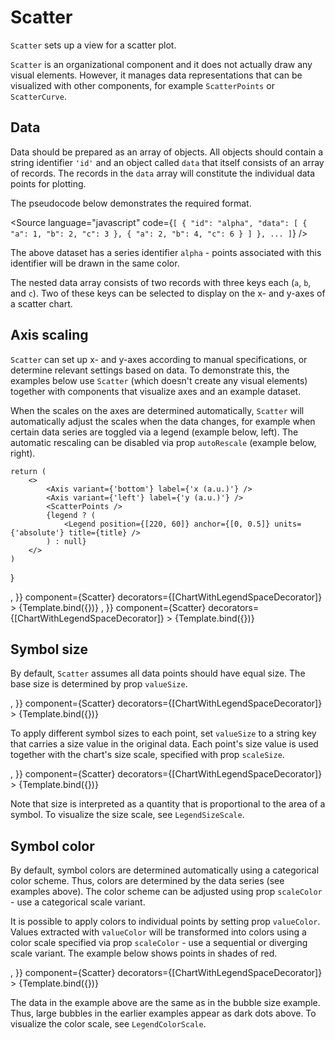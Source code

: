 
# Scatter

<Meta title="Addons/XY/Scatter" />

`Scatter` sets up a view for a scatter plot.

`Scatter` is an organizational component and it does not actually draw any visual elements. However, it manages data representations that can be visualized with other components, for example `ScatterPoints` or `ScatterCurve`.

<ArgsTable of={Scatter} />

## Data

Data should be prepared as an array of objects. All objects should contain a string identifier `'id'` and an object called `data` that itself consists of an array of records. The records in the `data` array will constitute the individual data points for plotting.

The pseudocode below demonstrates the required format.

<Source
    language="javascript"
    code={`
[
  {
    "id": "alpha",
    "data": [
      {
        "a": 1,
        "b": 2,
        "c": 3
      },
      {
        "a": 2,
        "b": 4,
        "c": 6
      }
    ]
  },
  ...
]
`}
/>

The above dataset has a series identifier `alpha` - points associated with this identifier will be drawn in the same color.

The nested data array consists of two records with three keys each (`a`, `b`, and `c`). Two of these keys can be selected to display on the x- and y-axes of a scatter chart.

## Axis scaling

`Scatter` can set up x- and y-axes according to manual specifications, or determine relevant settings based on data. To demonstrate this, the examples below use `Scatter` (which doesn't create any visual elements) together with components that visualize axes and an example dataset.

When the scales on the axes are determined automatically, `Scatter` will automatically adjust the scales when the data changes, for example when certain data series are toggled via a legend (example below, left). The automatic rescaling can be disabled via prop `autoRescale` (example below, right).

    return (
        <>
            <Axis variant={'bottom'} label={'x (a.u.)'} />
            <Axis variant={'left'} label={'y (a.u.)'} />
            <ScatterPoints />
            {legend ? (
                <Legend position={[220, 60]} anchor={[0, 0.5]} units={'absolute'} title={title} />
            ) : null}
        </>
    )
}

<Canvas>
    <Story
        name="auto-rescaling"
        args={{
            data: dataPolynomials,
            x: 'x',
            y: 'y',
            valueSize: 5,
            scaleX: {
                variant: 'linear',
                domain: [0, 'auto'],
            },
            scaleY: {
                variant: 'linear',
                domain: [0, 'auto'],
            },
            autoRescale: true,
            children: <PointsAndLegend />,
        }}
        component={Scatter}
        decorators={[ChartWithLegendSpaceDecorator]}
    >
        {Template.bind({})}
    </Story>
    <Story
        name="fixed scales"
        args={{
            data: dataPolynomials,
            x: 'x',
            y: 'y',
            valueSize: 5,
            scaleX: {
                variant: 'linear',
                domain: [0, 'auto'],
            },
            scaleY: {
                variant: 'linear',
                domain: [0, 'auto'],
            },
            autoRescale: false,
            children: <PointsAndLegend />,
        }}
        component={Scatter}
        decorators={[ChartWithLegendSpaceDecorator]}
    >
        {Template.bind({})}
    </Story>
</Canvas>

## Symbol size

By default, `Scatter` assumes all data points should have equal size. The base size is determined by prop `valueSize`.

<Canvas>
    <Story
        name="base symbol size"
        args={{
            data: dataPolynomials,
            x: 'x',
            y: 'y',
            valueSize: 10,
            scaleX: {
                variant: 'linear',
                domain: [0, 'auto'],
            },
            scaleY: {
                variant: 'linear',
                domain: [0, 'auto'],
            },
            autoRescale: false,
            children: <PointsAndLegend />,
        }}
        component={Scatter}
        decorators={[ChartWithLegendSpaceDecorator]}
    >
        {Template.bind({})}
    </Story>
</Canvas>

To apply different symbol sizes to each point, set `valueSize` to a string key that carries a size value in the original data. Each point's size value is used together with the chart's size scale, specified with prop `scaleSize`.

<Canvas>
    <Story
        name="bubble size"
        args={{
            data: dataBubbles,
            x: 'x',
            y: 'y',
            valueSize: 'value',
            scaleX: {
                variant: 'linear',
                domain: [0, 'auto'],
            },
            scaleY: {
                variant: 'linear',
                domain: [0, 'auto'],
            },
            scaleSize: {
                variant: 'sqrt',
                domain: [0, 'auto'],
                size: 10,
            },
            autoRescale: true,
            children: <PointsAndLegend title={'Series'} />,
        }}
        component={Scatter}
        decorators={[ChartWithLegendSpaceDecorator]}
    >
        {Template.bind({})}
    </Story>
</Canvas>

Note that size is interpreted as a quantity that is proportional to the area of a symbol. To visualize the size scale, see `LegendSizeScale`.

## Symbol color

By default, symbol colors are determined automatically using a categorical color scheme. Thus, colors are determined by the data series (see examples above). The color scheme can be adjusted using prop `scaleColor` - use a categorical scale variant.

It is possible to apply colors to individual points by setting prop `valueColor`. Values extracted with `valueColor` will be transformed into colors using a color scale specified via prop `scaleColor` - use a sequential or diverging scale variant. The example below shows points in shades of red.

<Canvas>
    <Story
        name="bubble color"
        args={{
            data: dataBubbles,
            x: 'x',
            y: 'y',
            valueSize: 8,
            valueColor: 'value',
            scaleX: {
                variant: 'linear',
                domain: [0, 'auto'],
            },
            scaleY: {
                variant: 'linear',
                domain: [0, 'auto'],
            },
            scaleColor: {
                variant: 'sequential',
                colors: 'Reds',
                domain: 'auto',
            },
            autoRescale: true,
            children: <PointsAndLegend title={'Series'} legend={false} />,
        }}
        component={Scatter}
        decorators={[ChartWithLegendSpaceDecorator]}
    >
        {Template.bind({})}
    </Story>
</Canvas>

The data in the example above are the same as in the bubble size example. Thus, large bubbles in the earlier examples appear as dark dots above. To visualize the color scale, see `LegendColorScale`.
